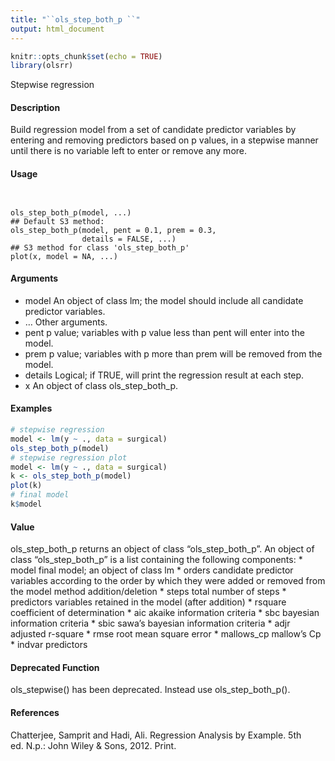 ---
title: "``ols_step_both_p ``"
output: html_document
---

```{r setup, include=FALSE}
knitr::opts_chunk$set(echo = TRUE)
library(olsrr)
```

Stepwise regression

#### Description 
 
Build regression model from a set of candidate predictor variables by entering and removing predictors
based on p values, in a stepwise manner until there is no variable left to enter or remove any
more.

#### Usage 
<pre><code>

ols_step_both_p(model, ...)
## Default S3 method:
ols_step_both_p(model, pent = 0.1, prem = 0.3,
                details = FALSE, ...)
## S3 method for class 'ols_step_both_p'
plot(x, model = NA, ...)
</code></pre>

#### Arguments
* model An object of class lm; the model should include all candidate predictor variables.
* ... Other arguments.
* pent p value; variables with p value less than pent will enter into the model.
* prem p value; variables with p more than prem will be removed from the model.
* details Logical; if TRUE, will print the regression result at each step.
* x An object of class ols_step_both_p.

#### Examples 
```{r} 
# stepwise regression
model <- lm(y ~ ., data = surgical)
ols_step_both_p(model)
# stepwise regression plot
model <- lm(y ~ ., data = surgical)
k <- ols_step_both_p(model)
plot(k)
# final model
k$model
```

#### Value
ols_step_both_p returns an object of class "ols_step_both_p". An object of class "ols_step_both_p"
is a list containing the following components:
* model final model; an object of class lm
* orders candidate predictor variables according to the order by which they were added or removed from the model method addition/deletion
* steps total number of steps
* predictors variables retained in the model (after addition)
* rsquare coefficient of determination
* aic akaike information criteria
* sbc bayesian information criteria
* sbic sawa’s bayesian information criteria
* adjr adjusted r-square
* rmse root mean square error
* mallows_cp mallow’s Cp
* indvar predictors

#### Deprecated Function
ols_stepwise() has been deprecated. Instead use ols_step_both_p().

#### References
Chatterjee, Samprit and Hadi, Ali. Regression Analysis by Example. 5th ed. N.p.: John Wiley & Sons, 2012. Print.
